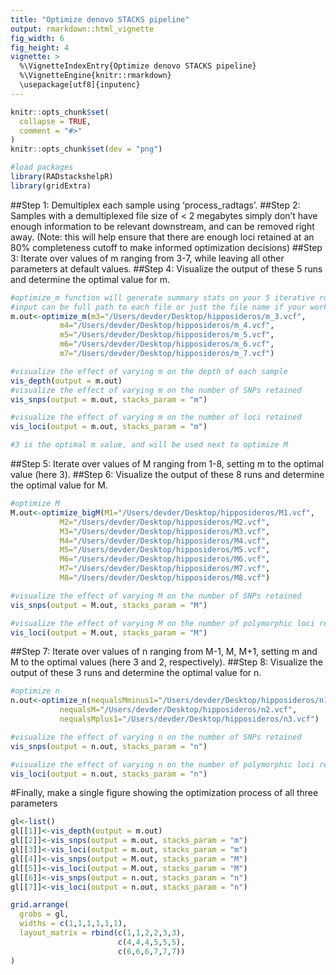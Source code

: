 ```yaml
---
title: "Optimize denovo STACKS pipeline"
output: rmarkdown::html_vignette
fig_width: 6 
fig_height: 4
vignette: >
  %\VignetteIndexEntry{Optimize denovo STACKS pipeline}
  %\VignetteEngine{knitr::rmarkdown}
  \usepackage[utf8]{inputenc}
---
```


```r
knitr::opts_chunk$set(
  collapse = TRUE,
  comment = "#>"
)
knitr::opts_chunk$set(dev = "png")
```

```r
#load packages
library(RADstackshelpR)
library(gridExtra)
```

##Step 1: Demultiplex each sample using 'process_radtags'.
##Step 2: Samples with a demultiplexed file size of < 2 megabytes simply don't have enough information to be relevant downstream, and can be removed right away. (Note: this will help ensure that there are enough loci retained at an 80% completeness cutoff to make informed optimization decisions)
##Step 3: Iterate over values of m ranging from 3-7, while leaving all other parameters at default values.
##Step 4: Visualize the output of these 5 runs and determine the optimal value for m.
```r
#optimize_m function will generate summary stats on your 5 iterative runs
#input can be full path to each file or just the file name if your working directory contains the files
m.out<-optimize_m(m3="/Users/devder/Desktop/hipposideros/m_3.vcf",
           m4="/Users/devder/Desktop/hipposideros/m_4.vcf",
           m5="/Users/devder/Desktop/hipposideros/m_5.vcf",
           m6="/Users/devder/Desktop/hipposideros/m_6.vcf",
           m7="/Users/devder/Desktop/hipposideros/m_7.vcf")

#visualize the effect of varying m on the depth of each sample
vis_depth(output = m.out)
#visualize the effect of varying m on the number of SNPs retained
vis_snps(output = m.out, stacks_param = "m")

#visualize the effect of varying m on the number of loci retained
vis_loci(output = m.out, stacks_param = "m")

#3 is the optimal m value, and will be used next to optimize M
```

##Step 5: Iterate over values of M ranging from 1-8, setting m to the optimal value (here 3).
##Step 6: Visualize the output of these 8 runs and determine the optimal value for M.
```r
#optimize M
M.out<-optimize_bigM(M1="/Users/devder/Desktop/hipposideros/M1.vcf",
           M2="/Users/devder/Desktop/hipposideros/M2.vcf",
           M3="/Users/devder/Desktop/hipposideros/M3.vcf",
           M4="/Users/devder/Desktop/hipposideros/M4.vcf",
           M5="/Users/devder/Desktop/hipposideros/M5.vcf",
           M6="/Users/devder/Desktop/hipposideros/M6.vcf",
           M7="/Users/devder/Desktop/hipposideros/M7.vcf",
           M8="/Users/devder/Desktop/hipposideros/M8.vcf")

#visualize the effect of varying M on the number of SNPs retained
vis_snps(output = M.out, stacks_param = "M")

#visualize the effect of varying M on the number of polymorphic loci retained
vis_loci(output = M.out, stacks_param = "M")
```

##Step 7: Iterate over values of n ranging from M-1, M, M+1, setting m and M to the optimal values (here 3 and 2, respectively).
##Step 8: Visualize the output of these 3 runs and determine the optimal value for n.
```r
#optimize n
n.out<-optimize_n(nequalsMminus1="/Users/devder/Desktop/hipposideros/n1.vcf",
           nequalsM="/Users/devder/Desktop/hipposideros/n2.vcf",
           nequalsMplus1="/Users/devder/Desktop/hipposideros/n3.vcf")

#visualize the effect of varying n on the number of SNPs retained
vis_snps(output = n.out, stacks_param = "n")

#visualize the effect of varying n on the number of polymorphic loci retained
vis_loci(output = n.out, stacks_param = "n")

```

#Finally, make a single figure showing the optimization process of all three parameters
```r
gl<-list()
gl[[1]]<-vis_depth(output = m.out)
gl[[2]]<-vis_snps(output = m.out, stacks_param = "m")
gl[[3]]<-vis_loci(output = m.out, stacks_param = "m")
gl[[4]]<-vis_snps(output = M.out, stacks_param = "M")
gl[[5]]<-vis_loci(output = M.out, stacks_param = "M")
gl[[6]]<-vis_snps(output = n.out, stacks_param = "n")
gl[[7]]<-vis_loci(output = n.out, stacks_param = "n")

grid.arrange(
  grobs = gl,
  widths = c(1,1,1,1,1,1),
  layout_matrix = rbind(c(1,1,2,2,3,3),
                        c(4,4,4,5,5,5),
                        c(6,6,6,7,7,7))
)

```


